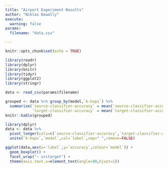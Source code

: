 ```yaml
---
title: "Airport Experiment Results"
author: "Niklas Dewally"
execute:
  warning: false
params:
  filename: "data.csv"

---
```


```r
knitr::opts_chunk$set(echo = TRUE)
```

```r
library(readr)
library(dplyr)
library(knitr)
library(tidyr)
library(ggplot2)
library(stringr)
```

```r
data <- read_csv(params$filename)
```

```r
grouped <- data %>% group_by(model,`k-hops`) %>% 
  summarise(`source-classifier-accuracy` = mean(`source-classifier-accuracy`),
            `target-classifier-accuracy` = mean(`target-classifier-accuracy`))
knitr::kable(grouped)
```

```r
library(dplyr)
data <- data %>% 
  pivot_longer(cols=c(`source-classifier-accuracy`,`target-classifier-accuracy`),names_to="srctarget",values_to="accuracy") %>%
  unite(`k-hops`,`model`,col=`label`,sep=" ",remove=FALSE)
```

```r
ggplot(data,aes(x=`label`,y=`accuracy`,colour=`model`)) + 
  geom_boxplot() + 
  facet_wrap("~ srctarget") + 
  theme(axis.text.x=element_text(angle=90,hjust=1))
```

